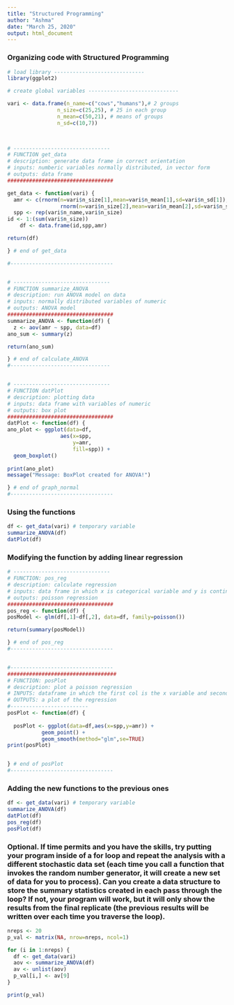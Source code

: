 ```yaml
---
title: "Structured Programming"
author: "Ashma"
date: "March 25, 2020"
output: html_document
---
```


### Organizing code with Structured Programming

```r
# load library -----------------------------
library(ggplot2)

# create global variables -----------------------------

vari <- data.frame(n_name=c("cows","humans"),# 2 groups
                n_size=c(25,25), # 25 in each group
                n_mean=c(50,21), # means of groups
                n_sd=c(10,7))

  

# -------------------------------
# FUNCTION get_data
# description: generate data frame in correct orientation
# inputs: numberic variables normally distributed, in vector form 
# outputs: data frame
##################################

get_data <- function(vari) { 
  amr <- c(rnorm(n=vari$n_size[1],mean=vari$n_mean[1],sd=vari$n_sd[1]),
                 rnorm(n=vari$n_size[2],mean=vari$n_mean[2],sd=vari$n_sd[2]))
  spp <- rep(vari$n_name,vari$n_size) 
id <- 1:(sum(vari$n_size))
    df <- data.frame(id,spp,amr)

return(df)

} # end of get_data

#---------------------------------


# -------------------------------
# FUNCTION summarize_ANOVA
# description: run ANOVA model on data
# inputs: normally distributed variables of numeric
# outputs: ANOVA model
##################################
summarize_ANOVA <- function(df) {
  z <- aov(amr ~ spp, data=df)
ano_sum <- summary(z)

return(ano_sum)

} # end of calculate_ANOVA
#--------------------------------


# -------------------------------
# FUNCTION datPlot
# description: plotting data
# inputs: data frame with variables of numeric
# outputs: box plot
##################################
datPlot <- function(df) {
ano_plot <- ggplot(data=df,
                 aes(x=spp,
                     y=amr,
                     fill=spp)) +
  geom_boxplot()
 
print(ano_plot)
message("Message: BoxPlot created for ANOVA!")

} # end of graph_normal
#---------------------------------

```


### Using the functions

```r
df <- get_data(vari) # temporary variable 
summarize_ANOVA(df) 
datPlot(df)
```


### Modifying the function by adding linear regression

```r
# -------------------------------
# FUNCTION: pos_reg
# description: calculate regression
# inputs: data frame in which x is categorical variable and y is continuous variable
# outputs: poisson regression
##################################
pos_reg <- function(df) {
posModel <- glm(df[,1]~df[,2], data=df, family=poisson())

return(summary(posModel))

} # end of pos_reg
#---------------------------------


#---------------------------------
###################################
# FUNCTION: posPlot 
# description: plot a poisson regression
# INPUTS: dataframe in which the first col is the x variable and second is the y
# OUTPUTS: a plot of the regression
#-------------------------
posPlot <- function(df) {
  
  posPlot <- ggplot(data=df,aes(x=spp,y=amr)) +
           geom_point() +
           geom_smooth(method="glm",se=TRUE)  
print(posPlot)


} # end of posPlot
#---------------------------------

```

### Adding the new functions to the previous ones

```r
df <- get_data(vari) # temporary variable 
summarize_ANOVA(df) 
datPlot(df)
pos_reg(df)
posPlot(df)
```

### Optional. If time permits and you have the skills, try putting your program inside of a for loop and repeat the analysis with a different stochastic data set (each time you call a function that invokes the random number generator, it will create a new set of data for you to process). Can you create a data structure to store the summary statistics created in each pass through the loop? If not, your program will work, but it will only show the results from the final replicate (the previous results will be written over each time you traverse the loop).

```r
nreps <- 20
p_val <- matrix(NA, nrow=nreps, ncol=1)

for (i in 1:nreps) {
  df <- get_data(vari)
  aov <- summarize_ANOVA(df)
  av <- unlist(aov)
  p_val[i,] <- av[9]
}

print(p_val)
```